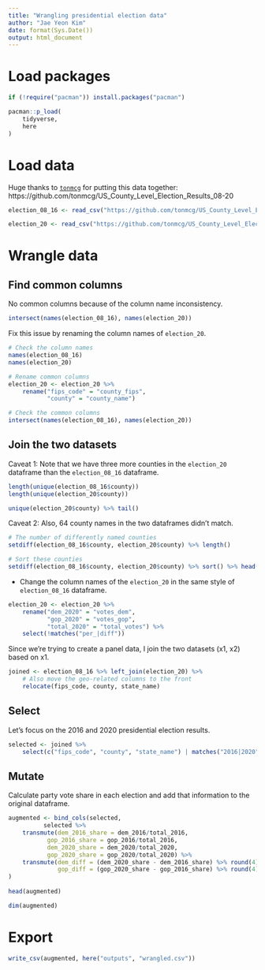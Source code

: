 ```yaml
---
title: "Wrangling presidential election data"
author: "Jae Yeon Kim"
date: format(Sys.Date())
output: html_document
---
```


# Load packages 

```r

if (!require("pacman")) install.packages("pacman")

pacman::p_load(
    tidyverse, 
    here
)

```

# Load data 

Huge thanks to [`tonmcg`](https://github.com/tonmcg) for putting this data together: https://github.com/tonmcg/US_County_Level_Election_Results_08-20

```r
election_08_16 <- read_csv("https://github.com/tonmcg/US_County_Level_Election_Results_08-20/raw/master/US_County_Level_Presidential_Results_08-16.csv")

election_20 <- read_csv("https://github.com/tonmcg/US_County_Level_Election_Results_08-20/raw/master/2020_US_County_Level_Presidential_Results.csv")
```

# Wrangle data 

## Find common columns

No common columns because of the column name inconsistency. 

```r
intersect(names(election_08_16), names(election_20))
```

Fix this issue by renaming the column names of `election_20`.

```r
# Check the column names 
names(election_08_16)
names(election_20)
```


```r
# Rename common columns
election_20 <- election_20 %>%
    rename("fips_code" = "county_fips",
           "county" = "county_name")

# Check the common columns
intersect(names(election_08_16), names(election_20))
```

## Join the two datasets 

Caveat 1: Note that we have three more counties in the `election_20` dataframe than the `election_08_16` dataframe.

```r
length(unique(election_08_16$county))
length(unique(election_20$county))
```

```r
unique(election_20$county) %>% tail()
```


Caveat 2: Also, 64 county names in the two dataframes didn't match.

```r
# The number of differently named counties 
setdiff(election_08_16$county, election_20$county) %>% length()
```


```r
# Sort these counties 
setdiff(election_08_16$county, election_20$county) %>% sort() %>% head()
```

- Change the column names of the `election_20` in the same style of `election_08_16` dataframe. 

```r

election_20 <- election_20 %>%
    rename("dem_2020" = "votes_dem",
           "gop_2020" = "votes_gop",
           "total_2020" = "total_votes") %>%
    select(!matches("per_|diff"))

```

Since we're trying to create a panel data, I join the two datasets (x1, x2) based on x1. 

```r
joined <- election_08_16 %>% left_join(election_20) %>%
    # Also move the geo-related columns to the front 
    relocate(fips_code, county, state_name)
```

## Select

Let's focus on the 2016 and 2020 presidential election results. 

```r
selected <- joined %>%
    select(c("fips_code", "county", "state_name") | matches("2016|2020"))
```

## Mutate 

Calculate party vote share in each election and add that information to the original dataframe.

```r

augmented <- bind_cols(selected, 
          selected %>%
    transmute(dem_2016_share = dem_2016/total_2016, 
           gop_2016_share = gop_2016/total_2016, 
           dem_2020_share = dem_2020/total_2020, 
           gop_2020_share = gop_2020/total_2020) %>%
    transmute(dem_diff = (dem_2020_share - dem_2016_share) %>% round(4), 
              gop_diff = (gop_2020_share - gop_2016_share) %>% round(4))
)
  
head(augmented)
```

```r
dim(augmented)
```

# Export 

```r
write_csv(augmented, here("outputs", "wrangled.csv"))
```

